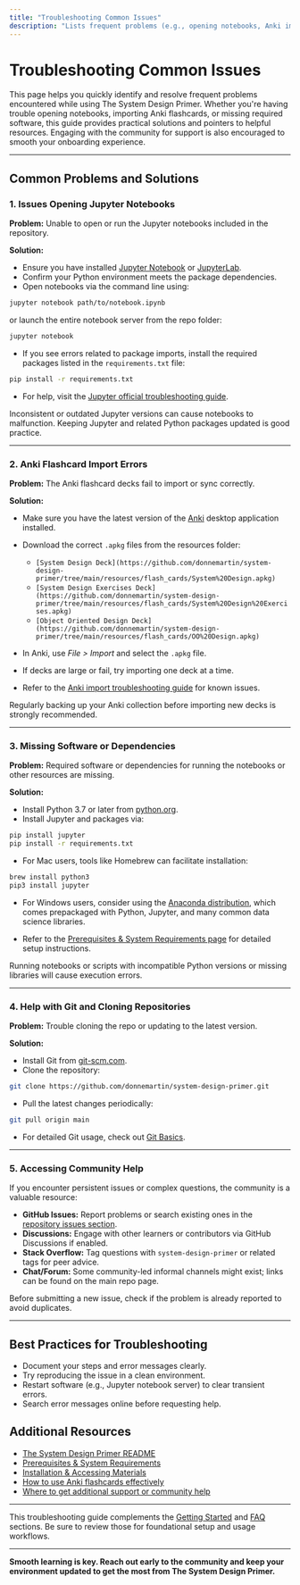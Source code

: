 ```yaml
---
title: "Troubleshooting Common Issues"
description: "Lists frequent problems (e.g., opening notebooks, Anki import errors, missing software), with practical solutions and external links for further help. Encourages users to access community support and contributes to a smoother onboarding experience."
---
```


# Troubleshooting Common Issues

This page helps you quickly identify and resolve frequent problems encountered while using The System Design Primer. Whether you're having trouble opening notebooks, importing Anki flashcards, or missing required software, this guide provides practical solutions and pointers to helpful resources. Engaging with the community for support is also encouraged to smooth your onboarding experience.

---

## Common Problems and Solutions

### 1. Issues Opening Jupyter Notebooks

**Problem:** Unable to open or run the Jupyter notebooks included in the repository.

**Solution:**
- Ensure you have installed [Jupyter Notebook](https://jupyter.org/install) or [JupyterLab](https://jupyter.org/install).
- Confirm your Python environment meets the package dependencies.
- Open notebooks via the command line using:

```bash
jupyter notebook path/to/notebook.ipynb
```

or launch the entire notebook server from the repo folder:

```bash
jupyter notebook
```

- If you see errors related to package imports, install the required packages listed in the `requirements.txt` file:

```bash
pip install -r requirements.txt
```

- For help, visit the [Jupyter official troubleshooting guide](https://jupyter-notebook.readthedocs.io/en/stable/troubleshooting.html).

<Note>
Inconsistent or outdated Jupyter versions can cause notebooks to malfunction. Keeping Jupyter and related Python packages updated is good practice.
</Note>

---

### 2. Anki Flashcard Import Errors

**Problem:** The Anki flashcard decks fail to import or sync correctly.

**Solution:**
- Make sure you have the latest version of the [Anki](https://apps.ankiweb.net/) desktop application installed.
- Download the correct `.apkg` files from the resources folder:

  - `[System Design Deck](https://github.com/donnemartin/system-design-primer/tree/main/resources/flash_cards/System%20Design.apkg)`
  - `[System Design Exercises Deck](https://github.com/donnemartin/system-design-primer/tree/main/resources/flash_cards/System%20Design%20Exercises.apkg)`
  - `[Object Oriented Design Deck](https://github.com/donnemartin/system-design-primer/tree/main/resources/flash_cards/OO%20Design.apkg)`

- In Anki, use _File > Import_ and select the `.apkg` file.
- If decks are large or fail, try importing one deck at a time.
- Refer to the [Anki import troubleshooting guide](https://github.com/donnemartin/system-design-primer/issues/251) for known issues.

<Tip>
Regularly backing up your Anki collection before importing new decks is strongly recommended.
</Tip>

---

### 3. Missing Software or Dependencies

**Problem:** Required software or dependencies for running the notebooks or other resources are missing.

**Solution:**
- Install Python 3.7 or later from [python.org](https://www.python.org/downloads/).
- Install Jupyter and packages via:

```bash
pip install jupyter
pip install -r requirements.txt
```

- For Mac users, tools like Homebrew can facilitate installation:

```bash
brew install python3
pip3 install jupyter
```

- For Windows users, consider using the [Anaconda distribution](https://www.anaconda.com/products/individual), which comes prepackaged with Python, Jupyter, and many common data science libraries.

- Refer to the [Prerequisites & System Requirements page](https://github.com/donnemartin/system-design-primer/blob/main/getting-started/introduction-setup/prerequisites-requirements.md) for detailed setup instructions.

<Warning>
Running notebooks or scripts with incompatible Python versions or missing libraries will cause execution errors.
</Warning>

---

### 4. Help with Git and Cloning Repositories

**Problem:** Trouble cloning the repo or updating to the latest version.

**Solution:**
- Install Git from [git-scm.com](https://git-scm.com/downloads).
- Clone the repository:

```bash
git clone https://github.com/donnemartin/system-design-primer.git
```

- Pull the latest changes periodically:

```bash
git pull origin main
```

- For detailed Git usage, check out [Git Basics](https://git-scm.com/book/en/v2/Getting-Started-Git-Basics).

---

### 5. Accessing Community Help

If you encounter persistent issues or complex questions, the community is a valuable resource:

- **GitHub Issues:** Report problems or search existing ones in the [repository issues section](https://github.com/donnemartin/system-design-primer/issues).
- **Discussions:** Engage with other learners or contributors via GitHub Discussions if enabled.
- **Stack Overflow:** Tag questions with `system-design-primer` or related tags for peer advice.
- **Chat/Forum:** Some community-led informal channels might exist; links can be found on the main repo page.

<Check>
Before submitting a new issue, check if the problem is already reported to avoid duplicates.
</Check>

---

## Best Practices for Troubleshooting

- Document your steps and error messages clearly.
- Try reproducing the issue in a clean environment.
- Restart software (e.g., Jupyter notebook server) to clear transient errors.
- Search error messages online before requesting help.

## Additional Resources

- [The System Design Primer README](https://github.com/donnemartin/system-design-primer/blob/main/README.md)
- [Prerequisites & System Requirements](https://github.com/donnemartin/system-design-primer/blob/main/getting-started/introduction-setup/prerequisites-requirements.md)
- [Installation & Accessing Materials](https://github.com/donnemartin/system-design-primer/blob/main/getting-started/introduction-setup/installation-access.md)
- [How to use Anki flashcards effectively](https://github.com/donnemartin/system-design-primer/blob/main/guides/core-study-workflows/using-anki-flashcards-effectively.md)
- [Where to get additional support or community help](https://github.com/donnemartin/system-design-primer/blob/main/faq/support-community-help/where-to-get-help.md)

---

This troubleshooting guide complements the [Getting Started](https://github.com/donnemartin/system-design-primer/tree/main/getting-started) and [FAQ](https://github.com/donnemartin/system-design-primer/tree/main/faq) sections. Be sure to review those for foundational setup and usage workflows.

---

**Smooth learning is key. Reach out early to the community and keep your environment updated to get the most from The System Design Primer.**
